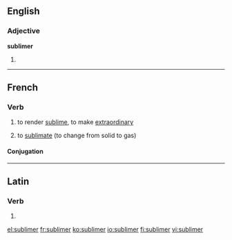==English==

===Adjective===
'''sublimer'''

# {{comparative of|sublime}}

----

==French==

===Verb===
{{fr-verb}}
# {{transitive}} to render [[sublime]], to make [[extraordinary]]
# {{context|chemistry|lang=fr}} to [[sublimate]] (to change from solid to gas)

====Conjugation====
{{fr-conj-er|sublim|avoir}}

----

==Latin==

===Verb===
{{la-verb-form|sublīmer}}

# {{conjugation of|sublimo|sublīmō|1|s|pres|pass|sub|lang=la}}

[[el:sublimer]]
[[fr:sublimer]]
[[ko:sublimer]]
[[io:sublimer]]
[[fi:sublimer]]
[[vi:sublimer]]